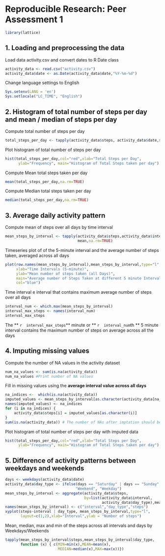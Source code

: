# Reproducible Research: Peer Assessment 1
```r
library(lattice)
```




## 1. Loading and preprocessing the data
Load data activity.csv and convert dates to R Date class  
```r
activity_data <- read.csv("activity.csv")
activity_data$date <- as.Date(activity_data$date,"%Y-%m-%d")
```
Change language settings to English
```r
Sys.setenv(LANG = 'en')
Sys.setlocale("LC_TIME", "English")
```




## 2. Histogram of total number of steps per day and mean / median of steps per day
Compute total number of steps per day  
```r
total_steps_per_day <- tapply(activity_data$steps, activity_data$date,sum)

```
Plot histogram of total number of steps per day
```r
hist(total_steps_per_day,col="red",xlab="Total Steps per Day", 
      ylab="Frequency", main="Histogram of Total Steps taken per day")
```
Compute Mean total steps taken per day
```r
mean(total_steps_per_day,na.rm=TRUE)
```

Compute Median total steps taken per day
```r
median(total_steps_per_day,na.rm=TRUE)
```

## 3. Average daily activity pattern
Compute mean of steps over all days by time interval
```r
mean_steps_by_interval <- tapply(activity_data$steps,activity_data$interval,
                                 mean,na.rm=TRUE)
```
Timeseries plot of of the 5-minute interval and the average number of steps taken, averaged across all days
```r
plot(row.names(mean_steps_by_interval),mean_steps_by_interval,type="l",
     xlab="Time Intervals (5-minute)", 
     ylab="Mean number of steps taken (all Days)", 
     main="Average number of Steps Taken at different 5 minute Intervals",
     col="blue")
```
Time interval e interval that contains maximum average number of steps over all days
```r
interval_num <- which.max(mean_steps_by_interval)
interval_max_steps <- names(interval_num)
interval_max_steps
```
The ** `r  interval_max_steps `** minute  or ** `r  interval_num `th ** 5 minute interval contains the maximum number of steps on average across all the days


## 4. Imputing missing values
Compute the number of NA values in the activity dataset
```r
num_na_values <- sum(is.na(activity_data))
num_na_values #Print number of NA values
```

Fill in missing values using the **average interval value across all days**
```r
na_indices <-  which(is.na(activity_data))
imputed_values <- mean_steps_by_interval[as.character(activity_data[na_indices,3])]
names(imputed_values) <- na_indices
for (i in na_indices) {
    activity_data$steps[i] = imputed_values[as.character(i)]
}
sum(is.na(activity_data)) # The number of NAs after imptation should be 0
```
Plot histogram of total number of steps per day with imputed data
```r
hist(total_steps_per_day,col="red",xlab="Total Steps per Day", 
      ylab="Frequency", main="Histogram of Total Steps taken per day")
```
## 5. Difference of activity patterns between weekdays and weekends

```r
days <- weekdays(activity_data$date)
activity_data$day_type <- ifelse(days == "Saturday" | days == "Sunday", 
                                "Weekend", "Weekday")
mean_steps_by_interval <- aggregate(activity_data$steps,
                                    by=list(activity_data$interval,
                                            activity_data$day_type),mean)
names(mean_steps_by_interval) <- c("interval","day_type","steps")
xyplot(steps~interval | day_type, mean_steps_by_interval,type="l",
       layout=c(1,2),xlab="Interval",ylab = "Number of steps")

```
Mean, median, max and min of the steps across all intervals and days by Weekdays/Weekends
```r
tapply(mean_steps_by_interval$steps,mean_steps_by_interval$day_type,
       function (x) { c(MIN=min(x),MEAN=mean(x),
                        MEDIAN=median(x),MAX=max(x))})
```